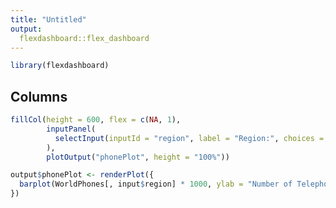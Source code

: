 ```yaml
---
title: "Untitled"
output: 
  flexdashboard::flex_dashboard
---
```


```r
library(flexdashboard)
```

Columns {.sidebar}
---
```r
fillCol(height = 600, flex = c(NA, 1), 
        inputPanel(
          selectInput(inputId = "region", label = "Region:", choices = colnames(WroldPhones))
        ),
        plotOutput("phonePlot", height = "100%"))

output$phonePlot <- renderPlot({
  barplot(WorldPhones[, input$region] * 1000, ylab = "Number of Telephones", xlab = "Year")
})
```

